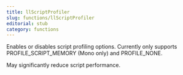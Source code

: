 ```yaml
---
title: llScriptProfiler
slug: functions/llScriptProfiler
editorial: stub
category: functions
---
```


<LSLFunction name="llScriptProfiler"/>

Enables or disables script profiling options. Currently only supports PROFILE_SCRIPT_MEMORY (Mono only) and PROFILE_NONE.

May significantly reduce script performance.
